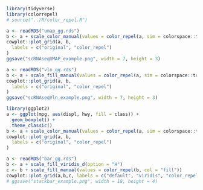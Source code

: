 ```r
library(tidyverse)
library(colorrepel)
# source("../R/color_repel.R")
```

```r
a <- readRDS("umap_gg.rds")
b <- a + scale_color_manual(values = color_repel(a, sim = colorspace::tritan))
cowplot::plot_grid(a, b,
  labels = c("original", "color_repel")
)
ggsave("scRNAseqUMAP_example.png", width = 7, height = 3)
```

```r
a <- readRDS("vln_gg.rds")
b <- a + scale_fill_manual(values = color_repel(a, sim = colorspace::tritan, col = "fill"))
cowplot::plot_grid(a, b,
  labels = c("original", "color_repel")
)
ggsave("scRNAseqVln_example.png", width = 7, height = 3)
```

```r
library(ggplot2)
a <- ggplot(mpg, aes(displ, hwy, fill = class)) +
  geom_boxplot() +
  theme_classic()
b <- a + scale_color_manual(values = color_repel(a, sim = colorspace::tritan))
cowplot::plot_grid(a, b,
  labels = c("original", "color_repel")
)
```

```r
a <- readRDS("bar_gg.rds")
b <- a + scale_fill_viridis_d(option = "H")
c <- b + scale_fill_manual(values = color_repel(b, col = "fill"))
cowplot::plot_grid(a,b,c, labels = c("default", "viridis", "color_repel"), nrow = 1)
# ggsave("stackbar_example.png", width = 18, height = 4)
```

